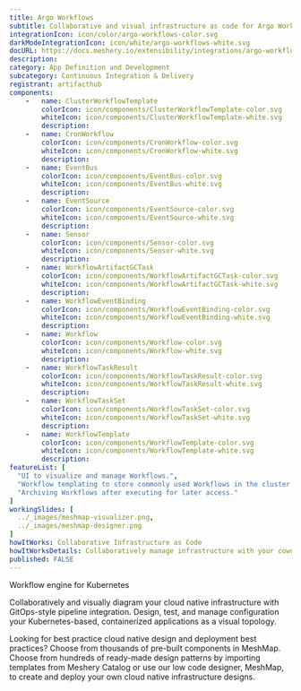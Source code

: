 ```yaml
---
title: Argo Workflows
subtitle: Collaborative and visual infrastructure as code for Argo Workflows
integrationIcon: icon/color/argo-workflows-color.svg
darkModeIntegrationIcon: icon/white/argo-workflows-white.svg
docURL: https://docs.meshery.io/extensibility/integrations/argo-workflows
description: 
category: App Definition and Development
subcategory: Continuous Integration & Delivery
registrant: artifacthub
components: 
	-	name: ClusterWorkflowTemplate
		colorIcon: icon/components/ClusterWorkflowTemplate-color.svg
		whiteIcon: icon/components/ClusterWorkflowTemplate-white.svg
		description: 
	-	name: CronWorkflow
		colorIcon: icon/components/CronWorkflow-color.svg
		whiteIcon: icon/components/CronWorkflow-white.svg
		description: 
	-	name: EventBus
		colorIcon: icon/components/EventBus-color.svg
		whiteIcon: icon/components/EventBus-white.svg
		description: 
	-	name: EventSource
		colorIcon: icon/components/EventSource-color.svg
		whiteIcon: icon/components/EventSource-white.svg
		description: 
	-	name: Sensor
		colorIcon: icon/components/Sensor-color.svg
		whiteIcon: icon/components/Sensor-white.svg
		description: 
	-	name: WorkflowArtifactGCTask
		colorIcon: icon/components/WorkflowArtifactGCTask-color.svg
		whiteIcon: icon/components/WorkflowArtifactGCTask-white.svg
		description: 
	-	name: WorkflowEventBinding
		colorIcon: icon/components/WorkflowEventBinding-color.svg
		whiteIcon: icon/components/WorkflowEventBinding-white.svg
		description: 
	-	name: Workflow
		colorIcon: icon/components/Workflow-color.svg
		whiteIcon: icon/components/Workflow-white.svg
		description: 
	-	name: WorkflowTaskResult
		colorIcon: icon/components/WorkflowTaskResult-color.svg
		whiteIcon: icon/components/WorkflowTaskResult-white.svg
		description: 
	-	name: WorkflowTaskSet
		colorIcon: icon/components/WorkflowTaskSet-color.svg
		whiteIcon: icon/components/WorkflowTaskSet-white.svg
		description: 
	-	name: WorkflowTemplate
		colorIcon: icon/components/WorkflowTemplate-color.svg
		whiteIcon: icon/components/WorkflowTemplate-white.svg
		description: 
featureList: [
  "UI to visualize and manage Workflows.",
  "Workflow templating to store commonly used Workflows in the cluster.",
  "Archiving Workflows after executing for later access."
]
workingSlides: [
  ../_images/meshmap-visualizer.png,
  ../_images/meshmap-designer.png
]
howItWorks: Collaborative Infrastructure as Code
howItWorksDetails: Collaboratively manage infrastructure with your coworkers synchronously sharing the same designs.
published: FALSE
---
```

<p>
Workflow engine for Kubernetes
</p>
<p>
    Collaboratively and visually diagram your cloud native infrastructure with GitOps-style pipeline integration. Design, test, and manage configuration your Kubernetes-based, containerized applications as a visual topology.
</p>
<p>
    Looking for best practice cloud native design and deployment best practices? Choose from thousands of pre-built components in MeshMap. Choose from hundreds of ready-made design patterns by importing templates from Meshery Catalog or use our low code designer, MeshMap, to create and deploy your own cloud native infrastructure designs.
</p>
